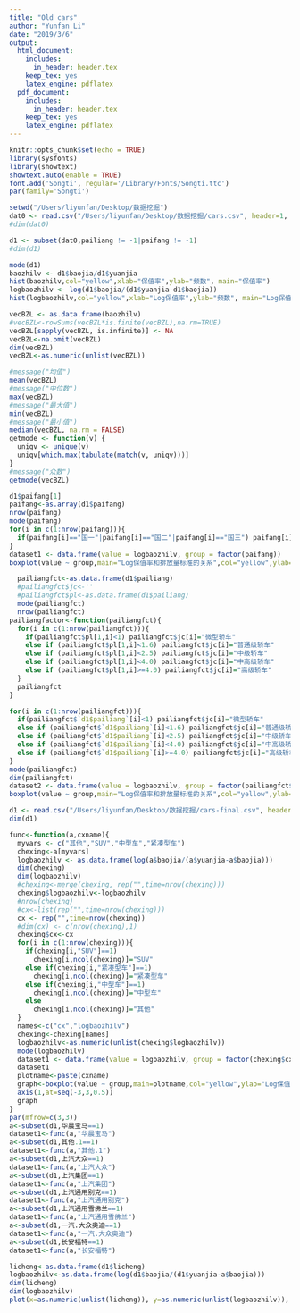 ```yaml
---
title: "Old cars"
author: "Yunfan Li"
date: "2019/3/6"
output:
  html_document:     
    includes:
      in_header: header.tex
    keep_tex: yes   
    latex_engine: pdflatex
  pdf_document: 
    includes:
      in_header: header.tex
    keep_tex: yes   
    latex_engine: pdflatex
---
```


```r
knitr::opts_chunk$set(echo = TRUE)
library(sysfonts)
library(showtext)
showtext.auto(enable = TRUE)
font.add('Songti', regular='/Library/Fonts/Songti.ttc')
par(family='Songti')
```

```r
setwd("/Users/liyunfan/Desktop/数据挖掘")
dat0 <- read.csv("/Users/liyunfan/Desktop/数据挖掘/cars.csv", header=1, stringsAsFactors=FALSE, fileEncoding="GB2312")
#dim(dat0)
```
```r
d1 <- subset(dat0,pailiang != -1|paifang != -1)
#dim(d1)
```
```r
mode(d1)
baozhilv <- d1$baojia/d1$yuanjia
hist(baozhilv,col="yellow",xlab="保值率",ylab="频数", main="保值率")
logbaozhilv <- log(d1$baojia/(d1$yuanjia-d1$baojia))
hist(logbaozhilv,col="yellow",xlab="Log保值率",ylab="频数", main="Log保值率")
```
```r
vecBZL <- as.data.frame(baozhilv)
#vecBZL<-rowSums(vecBZL*is.finite(vecBZL),na.rm=TRUE)
vecBZL[sapply(vecBZL, is.infinite)] <- NA
vecBZL<-na.omit(vecBZL)
dim(vecBZL)
vecBZL<-as.numeric(unlist(vecBZL))
```
```r
#message("均值")
mean(vecBZL)
#message("中位数")
max(vecBZL)
#message("最大值")
min(vecBZL)
#message("最小值")
median(vecBZL, na.rm = FALSE)
getmode <- function(v) {
  uniqv <- unique(v)
  uniqv[which.max(tabulate(match(v, uniqv)))]
}
#message("众数")
getmode(vecBZL)
```
```r
d1$paifang[1]
paifang<-as.array(d1$paifang)
nrow(paifang)
mode(paifang)
for(i in c(1:nrow(paifang))){
  if(paifang[i]=="国一"|paifang[i]=="国二"|paifang[i]=="国三") paifang[i]="国三及以下"
}
dataset1 <- data.frame(value = logbaozhilv, group = factor(paifang))
boxplot(value ~ group,main="Log保值率和排放量标准的关系",col="yellow",ylab="Log保值率",dataset1)
```
```r
  pailiangfct<-as.data.frame(d1$pailiang)
  #pailiangfct$jc<-''
  #pailiangfct$pl<-as.data.frame(d1$pailiang)
  mode(pailiangfct)
  nrow(pailiangfct)
pailiangfactor<-function(pailiangfct){
  for(i in c(1:nrow(pailiangfct))){
    if(pailiangfct$pl[1,i]<1) pailiangfct$jc[i]="微型轿车"
    else if (pailiangfct$pl[1,i]<1.6) pailiangfct$jc[i]="普通级轿车"
    else if (pailiangfct$pl[1,i]<2.5) pailiangfct$jc[i]="中级轿车"
    else if (pailiangfct$pl[1,i]<4.0) pailiangfct$jc[i]="中高级轿车"
    else if (pailiangfct$pl[1,i]>=4.0) pailiangfct$jc[i]="高级轿车"
  }
  pailiangfct
}
```
```r
for(i in c(1:nrow(pailiangfct))){
  if(pailiangfct$`d1$pailiang`[i]<1) pailiangfct$jc[i]="微型轿车"
  else if (pailiangfct$`d1$pailiang`[i]<1.6) pailiangfct$jc[i]="普通级轿车"
  else if (pailiangfct$`d1$pailiang`[i]<2.5) pailiangfct$jc[i]="中级轿车"
  else if (pailiangfct$`d1$pailiang`[i]<4.0) pailiangfct$jc[i]="中高级轿车"
  else if (pailiangfct$`d1$pailiang`[i]>=4.0) pailiangfct$jc[i]="高级轿车"
}
mode(pailiangfct)
dim(pailiangfct)
dataset2 <- data.frame(value = logbaozhilv, group = factor(pailiangfct$jc))
boxplot(value ~ group,main="Log保值率和排放量标准的关系",col="yellow",ylab="Log保值率",dataset2)

```


```r
d1 <- read.csv("/Users/liyunfan/Desktop/数据挖掘/cars-final.csv", header=1, stringsAsFactors=FALSE, fileEncoding="GB2312")
dim(d1)
```
```r
func<-function(a,cxname){
  myvars <- c("其他","SUV","中型车","紧凑型车")
  chexing<-a[myvars]
  logbaozhilv <- as.data.frame(log(a$baojia/(a$yuanjia-a$baojia)))
  dim(chexing)
  dim(logbaozhilv)
  #chexing<-merge(chexing, rep("",time=nrow(chexing)))
  chexing$logbaozhilv<-logbaozhilv
  #nrow(chexing)
  #cx<-list(rep("",time=nrow(chexing)))
  cx <- rep("",time=nrow(chexing))
  #dim(cx) <- c(nrow(chexing),1)
  chexing$cx<-cx
  for(i in c(1:nrow(chexing))){
    if(chexing[i,"SUV"]==1)
      chexing[i,ncol(chexing)]="SUV"
    else if(chexing[i,"紧凑型车"]==1)
      chexing[i,ncol(chexing)]="紧凑型车"
    else if(chexing[i,"中型车"]==1)
      chexing[i,ncol(chexing)]="中型车"
    else
      chexing[i,ncol(chexing)]="其他"
  }
  names<-c("cx","logbaozhilv")
  chexing<-chexing[names]
  logbaozhilv<-as.numeric(unlist(chexing$logbaozhilv))
  mode(logbaozhilv)
  dataset1 <- data.frame(value = logbaozhilv, group = factor(chexing$cx))
  dataset1
  plotname<-paste(cxname)
  graph<-boxplot(value ~ group,main=plotname,col="yellow",ylab="Log保值率",dataset1)
  axis(1,at=seq(-3,3,0.5))
  graph
}
par(mfrow=c(3,3))
a<-subset(d1,华晨宝马==1)
dataset1<-func(a,"华晨宝马")
a<-subset(d1,其他.1==1)
dataset1<-func(a,"其他.1")
a<-subset(d1,上汽大众==1)
dataset1<-func(a,"上汽大众")
a<-subset(d1,上汽集团==1)
dataset1<-func(a,"上汽集团")
a<-subset(d1,上汽通用别克==1)
dataset1<-func(a,"上汽通用别克")
a<-subset(d1,上汽通用雪佛兰==1)
dataset1<-func(a,"上汽通用雪佛兰")
a<-subset(d1,一汽.大众奥迪==1)
dataset1<-func(a,"一汽.大众奥迪")
a<-subset(d1,长安福特==1)
dataset1<-func(a,"长安福特")
```
```r
licheng<-as.data.frame(d1$licheng)
logbaozhilv<-as.data.frame(log(d1$baojia/(d1$yuanjia-a$baojia)))
dim(licheng)
dim(logbaozhilv)
plot(x=as.numeric(unlist(licheng)), y=as.numeric(unlist(logbaozhilv)), main="Log保值率与里程数的关系", xlab="里程", ylab="Log保值率",ylim=c(-4,2),pch=19,col="black",bg="black",cex=0.5)
```

```r
```